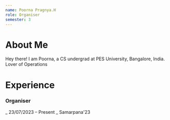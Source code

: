 ```yaml
---
name: Poorna Pragnya.H
role: Organiser
semester: 3
---
```

# About Me
Hey there! I am Poorna, a CS undergrad at PES University, Bangalore, India. Lover of Operations

# Experience


### **Organiser**
_ 23/07/2023 – Present _
Samarpana'23

